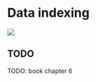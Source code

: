 # Data indexing {#DataIndexing}

<img src="img/book/spider-01.png" />

## TODO

TODO: book chapter 6
